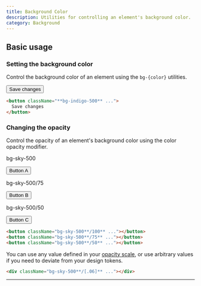 ```yaml
---
title: Background Color
description: Utilities for controlling an element's background color.
category: Background
---
```



## Basic usage

### Setting the background color

Control the background color of an element using the `bg-{color}` utilities.

<Example>
  <div className="text-center">
    <button type="button" className="py-2 px-3 bg-indigo-500 text-white text-sm font-semibold rounded-md shadow focus:outline-none" tabIndex="-1">
      Save changes
    </button>
  </div>
</Example>

```html
<button className="**bg-indigo-500** ...">
  Save changes
</button>
```

### Changing the opacity

Control the opacity of an element's background color using the color opacity modifier.

<Example>
  <div className="grid grid-cols-1 gap-4 sm:grid-cols-3 text-sm text-white">
    <div className="flex flex-col items-center shrink-0">
      <p className="font-medium text-sm text-slate-500 font-mono text-center mb-3 dark:text-slate-400">bg-sky-500</p>
      <button className="px-4 py-2 font-semibold text-sm bg-sky-500 text-white rounded-md shadow-sm opacity-100">Button A</button>
    </div>
    <div className="flex flex-col items-center shrink-0">
      <p className="font-medium text-sm text-slate-500 font-mono text-center mb-3 dark:text-slate-400">bg-sky-500/75</p>
      <button className="px-4 py-2 font-semibold text-sm bg-sky-500/75 text-white rounded-md shadow-sm opacity-100">Button B</button>
    </div>
    <div className="flex flex-col items-center shrink-0">
      <p className="font-medium text-sm text-slate-500 font-mono text-center mb-3 dark:text-slate-400">bg-sky-500/50</p>
      <button className="px-4 py-2 font-semibold text-sm bg-sky-500/50 text-white rounded-md shadow-sm opacity-100">Button C</button>
    </div>
  </div>
</Example>

```html
<button className="bg-sky-500**/100** ..."></button>
<button className="bg-sky-500**/75** ..."></button>
<button className="bg-sky-500**/50** ..."></button>
```

You can use any value defined in your [opacity scale](/docs/opacity), or use arbitrary values if you need to deviate from your design tokens.

```html
<div className="bg-sky-500**/[.06]** ..."></div>
```

---
